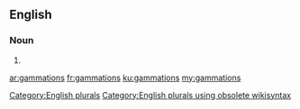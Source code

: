 ==English==

===Noun===
{{head|en}}

# {{plural of|gammation}}

[[Category:English plurals]][[Category:English plurals using obsolete wikisyntax]]

[[ar:gammations]]
[[fr:gammations]]
[[ku:gammations]]
[[my:gammations]]